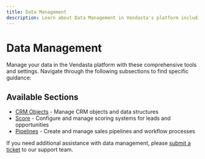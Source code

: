 ```yaml
---
title: Data Management
description: Learn about Data Management in Vendasta's platform including CRM objects, scoring, and pipelines
---
```


# Data Management

Manage your data in the Vendasta platform with these comprehensive tools and settings. Navigate through the following subsections to find specific guidance:

## Available Sections

- [CRM Objects](./crm-objects/index.mdx) - Manage CRM objects and data structures
- [Score](./score/index.mdx) - Configure and manage scoring systems for leads and opportunities
- [Pipelines](./pipelines/index.mdx) - Create and manage sales pipelines and workflow processes

If you need additional assistance with data management, please [submit a ticket](https://support.vendasta.com/hc/en-us/requests/new) to our support team.
